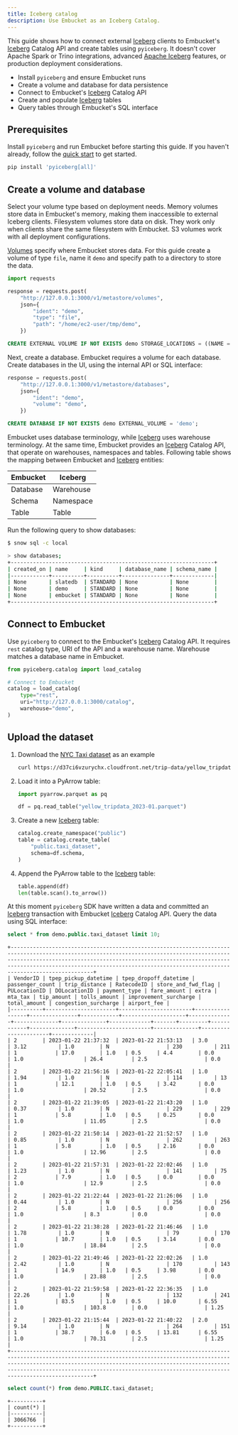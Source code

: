 ```yaml
---
title: Iceberg catalog
description: Use Embucket as an Iceberg Catalog.
---
```



This guide shows how to connect external [Iceberg](https://iceberg.apache.org/) clients to Embucket's [Iceberg](https://iceberg.apache.org/) Catalog API and create tables using `pyiceberg`. It doesn't cover Apache Spark or Trino integrations, advanced [Apache Iceberg](https://iceberg.apache.org/) features, or production deployment considerations.

- Install `pyiceberg` and ensure Embucket runs
- Create a volume and database for data persistence
- Connect to Embucket's [Iceberg](https://iceberg.apache.org/) Catalog API
- Create and populate [Iceberg](https://iceberg.apache.org/) tables
- Query tables through Embucket's SQL interface

## Prerequisites

Install `pyiceberg` and run Embucket before starting this guide. If you haven't already, follow the [quick start](/essentials/quick-start) to get started.

```bash
pip install 'pyiceberg[all]'
```

## Create a volume and database

<Aside type="caution">
  Select your volume type based on deployment needs. Memory volumes store data in Embucket's memory,
  making them inaccessible to external Iceberg clients. Filesystem volumes store data on disk. They
  work only when clients share the same filesystem with Embucket. S3 volumes work with all
  deployment configurations.
</Aside>

[Volumes](/essentials/volumes) specify where Embucket stores data. For this guide create a volume of type `file`, name it `demo` and specify path to a directory to store the data.

<Tabs>
  <TabItem label="API">

```python
import requests

response = requests.post(
    "http://127.0.0.1:3000/v1/metastore/volumes",
    json={
        "ident": "demo",
        "type": "file",
        "path": "/home/ec2-user/tmp/demo",
    })
```

</TabItem>
<TabItem label="SQL">

```sql
CREATE EXTERNAL VOLUME IF NOT EXISTS demo STORAGE_LOCATIONS = ((NAME = 'demo' STORAGE_PROVIDER = 'file' PATH = '/home/ec2-user/tmp/demo'));
```

</TabItem>
</Tabs>

Next, create a database. Embucket requires a volume for each database. Create databases in the UI, using the internal API or SQL interface:

<Tabs>
  <TabItem label="API">

```python
response = requests.post(
    "http://127.0.0.1:3000/v1/metastore/databases",
    json={
        "ident": "demo",
        "volume": "demo",
    })
```

</TabItem>
<TabItem label="SQL">

```sql
CREATE DATABASE IF NOT EXISTS demo EXTERNAL_VOLUME = 'demo';
```

</TabItem>
</Tabs>

Embucket uses database terminology, while [Iceberg](https://iceberg.apache.org/) uses warehouse terminology. At the same time, Embucket provides an [Iceberg](https://iceberg.apache.org/) Catalog API, that operate on warehouses, namespaces and tables. Following table shows the mapping between Embucket and [Iceberg](https://iceberg.apache.org/) entities:

| Embucket | Iceberg   |
| -------- | --------- |
| Database | Warehouse |
| Schema   | Namespace |
| Table    | Table     |

Run the following query to show databases:

```sh
$ snow sql -c local

> show databases;
+----------------------------------------------------------------+
| created_on | name     | kind     | database_name | schema_name |
|------------+----------+----------+---------------+-------------|
| None       | slatedb  | STANDARD | None          | None        |
| None       | demo     | STANDARD | None          | None        |
| None       | embucket | STANDARD | None          | None        |
+----------------------------------------------------------------+
```

## Connect to Embucket

Use `pyiceberg` to connect to the Embucket's [Iceberg](https://iceberg.apache.org/) Catalog API. It requires `rest` catalog type, URI of the API and a warehouse name. Warehouse matches a database name in Embucket.

```python
from pyiceberg.catalog import load_catalog

# Connect to Embucket
catalog = load_catalog(
    type="rest",
    uri="http://127.0.0.1:3000/catalog",
    warehouse="demo",
)
```

## Upload the dataset

<Steps>

1. Download the [NYC Taxi dataset](https://www.nyc.gov/site/tlc/about/tlc-trip-record-data.page) as an example

   ```bash
   curl https://d37ci6vzurychx.cloudfront.net/trip-data/yellow_tripdata_2023-01.parquet -o yellow_tripdata_2023-01.parquet
   ```

2. Load it into a PyArrow table:

   ```python
   import pyarrow.parquet as pq

   df = pq.read_table("yellow_tripdata_2023-01.parquet")
   ```

3. Create a new [Iceberg](https://iceberg.apache.org/) table:

   ```python
   catalog.create_namespace("public")
   table = catalog.create_table(
       "public.taxi_dataset",
       schema=df.schema,
   )
   ```

4. Append the PyArrow table to the [Iceberg](https://iceberg.apache.org/) table:

   ```python
   table.append(df)
   len(table.scan().to_arrow())
   ```

</Steps>

At this moment `pyiceberg` SDK have written a data and committed an [Iceberg](https://iceberg.apache.org/) transaction with Embucket [Iceberg](https://iceberg.apache.org/) Catalog API. Query the data using SQL interface:

```sql
select * from demo.public.taxi_dataset limit 10;
```

```
+------------------------------------------------------------------------------------------------------------------------------------------------------------------------------------------------------------------------------------------------------------------------------------------------------------------+
| VendorID | tpep_pickup_datetime | tpep_dropoff_datetime | passenger_count | trip_distance | RatecodeID | store_and_fwd_flag | PULocationID | DOLocationID | payment_type | fare_amount | extra | mta_tax | tip_amount | tolls_amount | improvement_surcharge | total_amount | congestion_surcharge | airport_fee |
|----------+----------------------+-----------------------+-----------------+---------------+------------+--------------------+--------------+--------------+--------------+-------------+-------+---------+------------+--------------+-----------------------+--------------+----------------------+-------------|
| 2        | 2023-01-22 21:37:32  | 2023-01-22 21:53:13   | 3.0             | 3.12          | 1.0        | N                  | 230          | 211          | 1            | 17.0        | 1.0   | 0.5     | 4.4        | 0.0          | 1.0                   | 26.4         | 2.5                  | 0.0         |
| 2        | 2023-01-22 21:56:16  | 2023-01-22 22:05:41   | 1.0             | 1.94          | 1.0        | N                  | 114          | 13           | 1            | 12.1        | 1.0   | 0.5     | 3.42       | 0.0          | 1.0                   | 20.52        | 2.5                  | 0.0         |
| 2        | 2023-01-22 21:39:05  | 2023-01-22 21:43:20   | 1.0             | 0.37          | 1.0        | N                  | 229          | 229          | 1            | 5.8         | 1.0   | 0.5     | 0.25       | 0.0          | 1.0                   | 11.05        | 2.5                  | 0.0         |
| 2        | 2023-01-22 21:50:14  | 2023-01-22 21:52:57   | 1.0             | 0.85          | 1.0        | N                  | 262          | 263          | 1            | 5.8         | 1.0   | 0.5     | 2.16       | 0.0          | 1.0                   | 12.96        | 2.5                  | 0.0         |
| 2        | 2023-01-22 21:57:31  | 2023-01-22 22:02:46   | 1.0             | 1.23          | 1.0        | N                  | 141          | 75           | 2            | 7.9         | 1.0   | 0.5     | 0.0        | 0.0          | 1.0                   | 12.9         | 2.5                  | 0.0         |
| 2        | 2023-01-22 21:22:44  | 2023-01-22 21:26:06   | 1.0             | 0.44          | 1.0        | N                  | 256          | 256          | 2            | 5.8         | 1.0   | 0.5     | 0.0        | 0.0          | 1.0                   | 8.3          | 0.0                  | 0.0         |
| 2        | 2023-01-22 21:38:28  | 2023-01-22 21:46:46   | 1.0             | 1.78          | 1.0        | N                  | 79           | 170          | 1            | 10.7        | 1.0   | 0.5     | 3.14       | 0.0          | 1.0                   | 18.84        | 2.5                  | 0.0         |
| 2        | 2023-01-22 21:49:46  | 2023-01-22 22:02:26   | 1.0             | 2.42          | 1.0        | N                  | 170          | 143          | 1            | 14.9        | 1.0   | 0.5     | 3.98       | 0.0          | 1.0                   | 23.88        | 2.5                  | 0.0         |
| 2        | 2023-01-22 21:59:58  | 2023-01-22 22:36:35   | 1.0             | 22.26         | 1.0        | N                  | 132          | 241          | 1            | 83.5        | 1.0   | 0.5     | 10.0       | 6.55         | 1.0                   | 103.8        | 0.0                  | 1.25        |
| 2        | 2023-01-22 21:15:44  | 2023-01-22 21:40:22   | 2.0             | 9.14          | 1.0        | N                  | 264          | 151          | 1            | 38.7        | 6.0   | 0.5     | 13.81      | 6.55         | 1.0                   | 70.31        | 2.5                  | 1.25        |
+------------------------------------------------------------------------------------------------------------------------------------------------------------------------------------------------------------------------------------------------------------------------------------------------------------------+
```

```sql
select count(*) from demo.PUBLIC.taxi_dataset;
```

```
+----------+
| count(*) |
|----------|
| 3066766  |
+----------+
```
